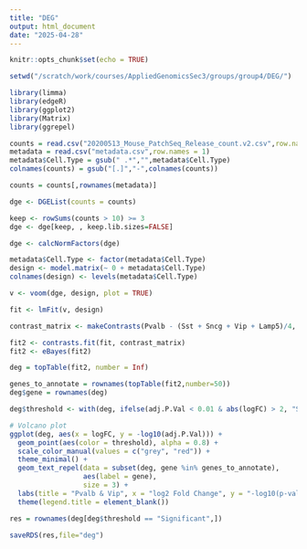 ```yaml
---
title: "DEG"
output: html_document
date: "2025-04-28"
---
```


```r
knitr::opts_chunk$set(echo = TRUE)
```

```r
setwd("/scratch/work/courses/AppliedGenomicsSec3/groups/group4/DEG/")
```

```r
library(limma)
library(edgeR)
library(ggplot2)
library(Matrix)
library(ggrepel)
```

```r
counts = read.csv("20200513_Mouse_PatchSeq_Release_count.v2.csv",row.names = 1)
metadata = read.csv("metadata.csv",row.names = 1)
metadata$Cell.Type = gsub(" .*","",metadata$Cell.Type)
colnames(counts) = gsub("[.]","-",colnames(counts))
```

```r
counts = counts[,rownames(metadata)]
```

```r
dge <- DGEList(counts = counts)
```

```r
keep <- rowSums(counts > 10) >= 3
dge <- dge[keep, , keep.lib.sizes=FALSE]
```

```r
dge <- calcNormFactors(dge)
```

```r
metadata$Cell.Type <- factor(metadata$Cell.Type)
design <- model.matrix(~ 0 + metadata$Cell.Type)
colnames(design) <- levels(metadata$Cell.Type)
```

```r
v <- voom(dge, design, plot = TRUE)
```

```r
fit <- lmFit(v, design)
```

```r
contrast_matrix <- makeContrasts(Pvalb - (Sst + Sncg + Vip + Lamp5)/4, levels = design)

fit2 <- contrasts.fit(fit, contrast_matrix)
fit2 <- eBayes(fit2)

deg = topTable(fit2, number = Inf)
```

```r
genes_to_annotate = rownames(topTable(fit2,number=50))
deg$gene = rownames(deg)
```


```r
deg$threshold <- with(deg, ifelse(adj.P.Val < 0.01 & abs(logFC) > 2, "Significant", "Not Significant"))

# Volcano plot
ggplot(deg, aes(x = logFC, y = -log10(adj.P.Val))) +
  geom_point(aes(color = threshold), alpha = 0.8) +
  scale_color_manual(values = c("grey", "red")) +
  theme_minimal() +
  geom_text_repel(data = subset(deg, gene %in% genes_to_annotate),
                  aes(label = gene),
                  size = 3) +
  labs(title = "Pvalb & Vip", x = "log2 Fold Change", y = "-log10(p-value)") +
  theme(legend.title = element_blank())
```

```r
res = rownames(deg[deg$threshold == "Significant",])
```

```r
saveRDS(res,file="deg")
```






